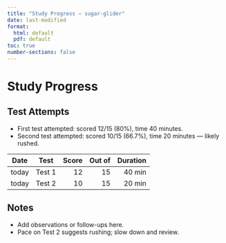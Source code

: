 ```yaml
---
title: "Study Progress — sugar-glider"
date: last-modified
format:
  html: default
  pdf: default
toc: true
number-sections: false
---
```


# Study Progress

## Test Attempts

- First test attempted: scored 12/15 (80%), time 40 minutes.
 - Second test attempted: scored 10/15 (66.7%), time 20 minutes — likely rushed.

| Date | Test | Score | Out of | Duration |
|---|---|---:|---:|---:|
| today | Test 1 | 12 | 15 | 40 min |
| today | Test 2 | 10 | 15 | 20 min |

## Notes

- Add observations or follow-ups here.
 - Pace on Test 2 suggests rushing; slow down and review.
